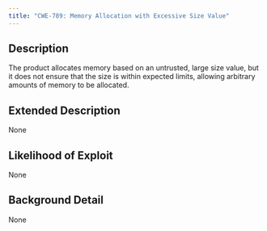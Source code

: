 ```yaml
---
title: "CWE-789: Memory Allocation with Excessive Size Value"
---
```


## Description
The product allocates memory based on an untrusted, large size value, but it does not ensure that the size is within expected limits, allowing arbitrary amounts of memory to be allocated.

## Extended Description
None

## Likelihood of Exploit
None

## Background Detail
None
        